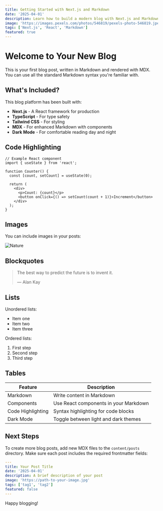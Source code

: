 ```yaml
---
title: Getting Started with Next.js and Markdown
date: '2025-04-01'
description: Learn how to build a modern blog with Next.js and Markdown
image: 'https://images.pexels.com/photos/546819/pexels-photo-546819.jpeg'
tags: ['Next.js', 'React', 'Markdown']
featured: true
---
```


# Welcome to Your New Blog

This is your first blog post, written in Markdown and rendered with MDX. You can use all the standard Markdown syntax you're familiar with.

## What's Included?

This blog platform has been built with:

- **Next.js** - A React framework for production
- **TypeScript** - For type safety
- **Tailwind CSS** - For styling
- **MDX** - For enhanced Markdown with components
- **Dark Mode** - For comfortable reading day and night

## Code Highlighting

```tsx
// Example React component
import { useState } from 'react';

function Counter() {
  const [count, setCount] = useState(0);
  
  return (
    <div>
      <p>Count: {count}</p>
      <button onClick={() => setCount(count + 1)}>Increment</button>
    </div>
  );
}
```

## Images

You can include images in your posts:

![Nature](https://images.pexels.com/photos/346529/pexels-photo-346529.jpeg)

## Blockquotes

> The best way to predict the future is to invent it.
> 
> — Alan Kay

## Lists

Unordered lists:

- Item one
- Item two
- Item three

Ordered lists:

1. First step
2. Second step
3. Third step

## Tables

| Feature | Description |
| ------- | ----------- |
| Markdown | Write content in Markdown |
| Components | Use React components in your Markdown |
| Code Highlighting | Syntax highlighting for code blocks |
| Dark Mode | Toggle between light and dark themes |

## Next Steps

To create more blog posts, add new MDX files to the `content/posts` directory. Make sure each post includes the required frontmatter fields:

```yml
---
title: Your Post Title
date: '2025-04-01'
description: A brief description of your post
image: 'https://path-to-your-image.jpg'
tags: ['tag1', 'tag2']
featured: false
---
```

Happy blogging!